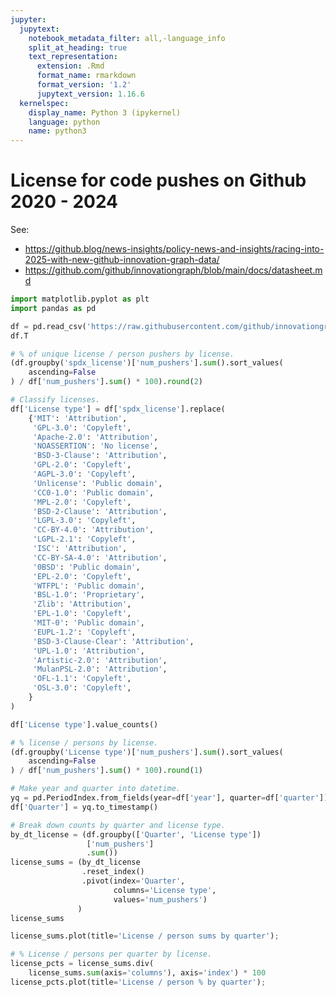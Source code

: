 ```yaml
---
jupyter:
  jupytext:
    notebook_metadata_filter: all,-language_info
    split_at_heading: true
    text_representation:
      extension: .Rmd
      format_name: rmarkdown
      format_version: '1.2'
      jupytext_version: 1.16.6
  kernelspec:
    display_name: Python 3 (ipykernel)
    language: python
    name: python3
---
```


# License for code pushes on Github 2020 - 2024


See:

* <https://github.blog/news-insights/policy-news-and-insights/racing-into-2025-with-new-github-innovation-graph-data/>
* <https://github.com/github/innovationgraph/blob/main/docs/datasheet.md>

```python
import matplotlib.pyplot as plt
import pandas as pd
```

```python
df = pd.read_csv('https://raw.githubusercontent.com/github/innovationgraph/refs/heads/main/data/licenses.csv')
df.T
```

```python
# % of unique license / person pushers by license.
(df.groupby('spdx_license')['num_pushers'].sum().sort_values(
    ascending=False
) / df['num_pushers'].sum() * 100).round(2)
```

```python
# Classify licenses.
df['License type'] = df['spdx_license'].replace(
    {'MIT': 'Attribution',
     'GPL-3.0': 'Copyleft',
     'Apache-2.0': 'Attribution',
     'NOASSERTION': 'No license',
     'BSD-3-Clause': 'Attribution',
     'GPL-2.0': 'Copyleft',
     'AGPL-3.0': 'Copyleft',
     'Unlicense': 'Public domain',
     'CC0-1.0': 'Public domain',
     'MPL-2.0': 'Copyleft',
     'BSD-2-Clause': 'Attribution',
     'LGPL-3.0': 'Copyleft',
     'CC-BY-4.0': 'Attribution',
     'LGPL-2.1': 'Copyleft',
     'ISC': 'Attribution',
     'CC-BY-SA-4.0': 'Attribution',
     '0BSD': 'Public domain',
     'EPL-2.0': 'Copyleft',
     'WTFPL': 'Public domain',
     'BSL-1.0': 'Proprietary',
     'Zlib': 'Attribution',
     'EPL-1.0': 'Copyleft',
     'MIT-0': 'Public domain',
     'EUPL-1.2': 'Copyleft',
     'BSD-3-Clause-Clear': 'Attribution',
     'UPL-1.0': 'Attribution',
     'Artistic-2.0': 'Attribution',
     'MulanPSL-2.0': 'Attribution',
     'OFL-1.1': 'Copyleft',
     'OSL-3.0': 'Copyleft',
    }
)
```

```python
df['License type'].value_counts()
```

```python
# % license / persons by license.
(df.groupby('License type')['num_pushers'].sum().sort_values(
    ascending=False
) / df['num_pushers'].sum() * 100).round(1)
```

```python
# Make year and quarter into datetime.
yq = pd.PeriodIndex.from_fields(year=df['year'], quarter=df['quarter'])
df['Quarter'] = yq.to_timestamp()
```

```python
# Break down counts by quarter and license type.
by_dt_license = (df.groupby(['Quarter', 'License type'])
                 ['num_pushers']
                 .sum())
license_sums = (by_dt_license
                .reset_index()
                .pivot(index='Quarter',
                       columns='License type',
                       values='num_pushers')
               )
license_sums
```

```python
license_sums.plot(title='License / person sums by quarter');
```

```python
# % License / persons per quarter by license.
license_pcts = license_sums.div(
    license_sums.sum(axis='columns'), axis='index') * 100
license_pcts.plot(title='License / person % by quarter');
```

